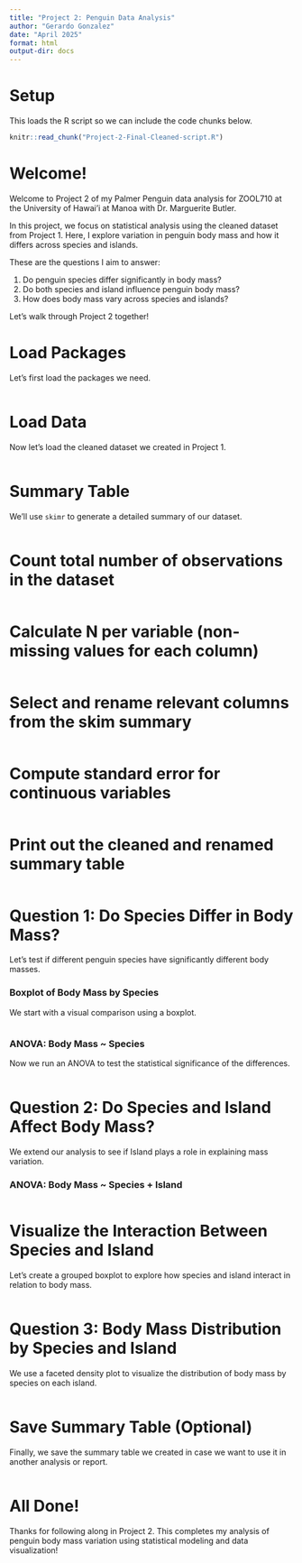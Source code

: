 ```yaml
---
title: "Project 2: Penguin Data Analysis"
author: "Gerardo Gonzalez"
date: "April 2025"
format: html
output-dir: docs
---
```


# Setup

This loads the R script so we can include the code chunks below.

```r
knitr::read_chunk("Project-2-Final-Cleaned-script.R")
```

# Welcome!

Welcome to Project 2 of my Palmer Penguin data analysis for ZOOL710 at the University of Hawai'i at Manoa with Dr. Marguerite Butler.

In this project, we focus on statistical analysis using the cleaned dataset from Project 1. Here, I explore variation in penguin body mass and how it differs across species and islands.

These are the questions I aim to answer:

1. Do penguin species differ significantly in body mass?
2. Do both species and island influence penguin body mass?
3. How does body mass vary across species and islands?

Let's walk through Project 2 together!

# Load Packages

Let's first load the packages we need.

```r
```

# Load Data

Now let's load the cleaned dataset we created in Project 1.

```r
```

# Summary Table

We’ll use `skimr` to generate a detailed summary of our dataset.

```r
```

# Count total number of observations in the dataset

```r
```

# Calculate N per variable (non-missing values for each column)

```r
```

# Select and rename relevant columns from the skim summary

```r
```

# Compute standard error for continuous variables

```r
```

# Print out the cleaned and renamed summary table

```r
```

# Question 1: Do Species Differ in Body Mass?

Let's test if different penguin species have significantly different body masses.

### Boxplot of Body Mass by Species

We start with a visual comparison using a boxplot.

```r
```

### ANOVA: Body Mass ~ Species

Now we run an ANOVA to test the statistical significance of the differences.

```r
```

# Question 2: Do Species and Island Affect Body Mass?

We extend our analysis to see if Island plays a role in explaining mass variation.

### ANOVA: Body Mass ~ Species + Island

```r
```

# Visualize the Interaction Between Species and Island

Let's create a grouped boxplot to explore how species and island interact in relation to body mass.

```r
```

# Question 3: Body Mass Distribution by Species and Island

We use a faceted density plot to visualize the distribution of body mass by species on each island.

```r
```

# Save Summary Table (Optional)

Finally, we save the summary table we created in case we want to use it in another analysis or report.

```r
```

# All Done!

Thanks for following along in Project 2. This completes my analysis of penguin body mass variation using statistical modeling and data visualization!
